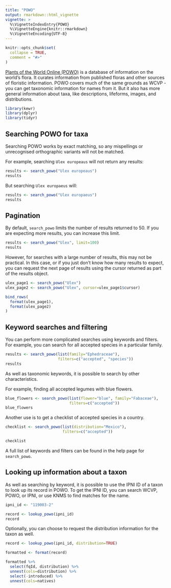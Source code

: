 ```yaml
---
title: "POWO"
output: rmarkdown::html_vignette
vignette: >
  %\VignetteIndexEntry{POWO}
  %\VignetteEngine{knitr::rmarkdown}
  %\VignetteEncoding{UTF-8}
---
```


```r
knitr::opts_chunk$set(
  collapse = TRUE,
  comment = "#>"
)
```

[Plants of the World Online (POWO)](http://www.plantsoftheworldonline.org/) is a database of information on the world's flora. It curates information from published floras and other sources of floristic information. POWO covers much of the same grounds as WCVP - you can get taxonomic information for names from it. But it also has more general information about taxa, like descriptions, lifeforms, images, and distributions.

```r
library(kewr)
library(dplyr)
library(tidyr)
```


## Searching POWO for taxa

Searching POWO works by exact matching, so any mispellings or unrecognised orthographic variants will not be matched.

For example, searching `Ulex europeaus` will not return any results:

```r
results <- search_powo("Ulex europeaus")
results
```

But searching `Ulex europaeus` will:

```r
results <- search_powo("Ulex europaeus")
results
```

## Pagination

By default, `search_powo` limits the number of results returned to 50. If you are expecting more results, you can increase this limit.

```r
results <- search_powo("Ulex", limit=100)
results
```

However, for searches with a large number of results, this may not be practical. In this case, or if you just don't know how many results to expect, you can request the next page of results using the cursor returned as part of the results object.

```r
ulex_page1 <- search_powo("Ulex")
ulex_page2 <- search_powo("Ulex", cursor=ulex_page1$cursor)

bind_rows(
  format(ulex_page1),
  format(ulex_page2)
)
```

## Keyword searches and filtering

You can perform more complicated searches using keywords and filters.
For example, you can search for all accepted species in a particular family.

```r
results <- search_powo(list(family="Ephedraceae"), 
                       filters=c("accepted", "species"))
results
```

As well as taxonomic keywords, it is possible to search by other characteristics.

For example, finding all accepted legumes with blue flowers.

```r
blue_flowers <- search_powo(list(flower="blue", family="Fabaceae"),
                            filters=c("accepted"))
blue_flowers
```

Another use is to get a checklist of accepted species in a country.

```r
checklist <- search_powo(list(distribution="Mexico"),
                         filters=c("accepted"))

checklist
```

A full list of keywords and filters can be found in the help page for `search_powo`. 

## Looking up information about a taxon

As well as searching by keyword, it is possible to use the IPNI ID of a taxon to look up its record in POWO. To get the IPNI ID, you can search WCVP, POWO, or IPNI, or use KNMS to find matches for the name.

```r
ipni_id <- "119003-2"

record <- lookup_powo(ipni_id)
record
```

Optionally, you can choose to request the distribution information for the taxon as well.

```r
record <- lookup_powo(ipni_id, distribution=TRUE)

formatted <- format(record)

formatted %>%
  select(fqId, distribution) %>%
  unnest(cols=distribution) %>%
  select(-introduced) %>%
  unnest(cols=natives)
```
